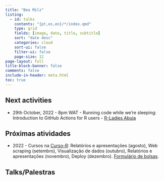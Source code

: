 ```yaml
---
title: "Bea Milz"
listing:
  - id: talks
    contents: "{pt,es,en}/*/index.qmd"
    type: grid
    fields: [image, date, title, subtitle]
    sort: "date desc"
    categories: cloud
    sort-ui: false
    filter-ui: false
    page-size: 12      
page-layout: full
title-block-banner: false
comments: false
include-in-header: meta.html  
toc: true
---
```



## Next activities

-   29th October, 2022 - 8pm WAT - Running code while we're sleeping: Introduction to GitHub Actions for R users - [R-Ladies Abuja](https://www.meetup.com/pt-BR/rladies-abuja/)

## Próximas atividades

-   2022 - Cursos na [Curso-R](https://curso-r.com/): Relatórios e apresentações (agosto), Web scraping (setembro), Visualização de dados (outubro), Relatórios e apresentações (novembro), Deploy (dezembro). [Formulário de bolsas](https://forms.gle/9t1JGHLH3TBdzUFLA).

## Talks/Palestras


::: {#talks}
:::
